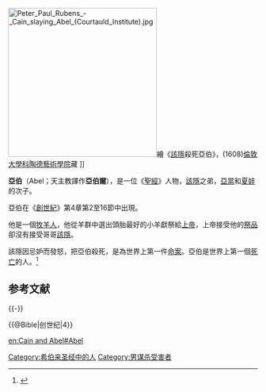 {{otheruse}}
[[File:Peter_Paul_Rubens_-_Cain_slaying_Abel_(Courtauld_Institute).jpg|300px]]繪《[[該隱|該隱]]殺死亞伯》，(1608)[[科陶德藝術學院|倫敦大學科陶德藝術學院]]藏 ]]

'''亞伯'''（Abel；天主教譯作'''亞伯爾'''），是一位《[[聖經|聖經]]》人物，[[該隱|該隱]]之弟，[[亞當|亞當]]和[[夏娃|夏娃]]的次子。

亞伯在《[[創世紀|創世紀]]》第4章第2至16節中出現。

他是一個[[牧羊人|牧羊人]]，他從羊群中選出頭胎最好的小羊獻祭給[[上帝|上帝]]，上帝接受他的[[祭品|祭品]]卻沒有接受哥哥[[該隱|該隱]]。

該隱因忌妒而發怒，把亞伯殺死，是為世界上第一件[[命案|命案]]。亞伯是世界上第一個[[死亡|死亡]]的人。<ref>{{cite book|title=聖經|translator = |publisher=|year=|isbn=978-957-0472-26-4|location=|pages=}}</ref>

== 参考文献 ==
{{Reflist}}

{{-}}
{{天主教圣人}}

[[Category:希伯来圣经中的人|Category:希伯来圣经中的人]]
[[Category:男谋杀受害者|Category:男谋杀受害者]]
{{@Bible|创世纪|4}}

{{People in the Bible-stub}}

[[en:Cain_and_Abel#Abel|en:Cain and Abel#Abel]]